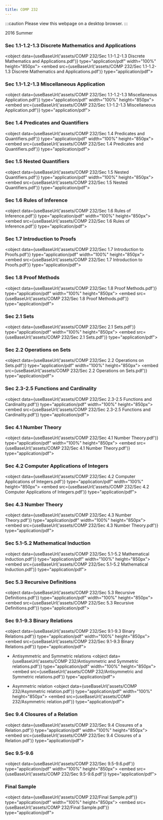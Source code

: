 ```yaml
---
title: COMP 232
---
```



:::caution
Please view this webpage on a desktop browser.
:::

2016 Summer

### Sec 1.1-1.2-1.3 Discrete Mathematics and Applications
<object data={useBaseUrl('assets/COMP 232/Sec 1.1-1.2-1.3 Discrete Mathematics and Applications.pdf')} type="application/pdf" width="100%" height="850px">
    <embed src={useBaseUrl('assets/COMP 232/Sec 1.1-1.2-1.3 Discrete Mathematics and Applications.pdf')} type="application/pdf">
            </embed>
</object>

### Sec 1.1-1.2-1.3 Miscellaneous Application
<object data={useBaseUrl('assets/COMP 232/Sec 1.1-1.2-1.3 Miscellaneous Application.pdf')} type="application/pdf" width="100%" height="850px">
    <embed src={useBaseUrl('assets/COMP 232/Sec 1.1-1.2-1.3 Miscellaneous Application.pdf')} type="application/pdf">
            </embed>
</object>

### Sec 1.4 Predicates and Quantifiers
<object data={useBaseUrl('assets/COMP 232/Sec 1.4 Predicates and Quantifiers.pdf')} type="application/pdf" width="100%" height="850px">
    <embed src={useBaseUrl('assets/COMP 232/Sec 1.4 Predicates and Quantifiers.pdf')} type="application/pdf">
            </embed>
</object>

### Sec 1.5 Nested Quantifiers
<object data={useBaseUrl('assets/COMP 232/Sec 1.5 Nested Quantifiers.pdf')} type="application/pdf" width="100%" height="850px">
    <embed src={useBaseUrl('assets/COMP 232/Sec 1.5 Nested Quantifiers.pdf')} type="application/pdf">
            </embed>
</object>

### Sec 1.6 Rules of Inference
<object data={useBaseUrl('assets/COMP 232/Sec 1.6 Rules of Inference.pdf')} type="application/pdf" width="100%" height="850px">
    <embed src={useBaseUrl('assets/COMP 232/Sec 1.6 Rules of Inference.pdf')} type="application/pdf">
            </embed>
</object>

### Sec 1.7 Introduction to Proofs
<object data={useBaseUrl('assets/COMP 232/Sec 1.7 Introduction to Proofs.pdf')} type="application/pdf" width="100%" height="850px">
    <embed src={useBaseUrl('assets/COMP 232/Sec 1.7 Introduction to Proofs.pdf')} type="application/pdf">
            </embed>
</object>

### Sec 1.8 Proof Methods
<object data={useBaseUrl('assets/COMP 232/Sec 1.8 Proof Methods.pdf')} type="application/pdf" width="100%" height="850px">
    <embed src={useBaseUrl('assets/COMP 232/Sec 1.8 Proof Methods.pdf')} type="application/pdf">
            </embed>
</object>

### Sec 2.1 Sets
<object data={useBaseUrl('assets/COMP 232/Sec 2.1 Sets.pdf')} type="application/pdf" width="100%" height="850px">
    <embed src={useBaseUrl('assets/COMP 232/Sec 2.1 Sets.pdf')} type="application/pdf">
            </embed>
</object>

### Sec 2.2 Operations on Sets
<object data={useBaseUrl('assets/COMP 232/Sec 2.2 Operations on Sets.pdf')} type="application/pdf" width="100%" height="850px">
    <embed src={useBaseUrl('assets/COMP 232/Sec 2.2 Operations on Sets.pdf')} type="application/pdf">
            </embed>
</object>

### Sec 2.3-2.5 Functions and Cardinality
<object data={useBaseUrl('assets/COMP 232/Sec 2.3-2.5 Functions and Cardinality.pdf')} type="application/pdf" width="100%" height="850px">
    <embed src={useBaseUrl('assets/COMP 232/Sec 2.3-2.5 Functions and Cardinality.pdf')} type="application/pdf">
            </embed>
</object>

### Sec 4.1 Number Theory
<object data={useBaseUrl('assets/COMP 232/Sec 4.1 Number Theory.pdf')} type="application/pdf" width="100%" height="850px">
    <embed src={useBaseUrl('assets/COMP 232/Sec 4.1 Number Theory.pdf')} type="application/pdf">
            </embed>
</object>

### Sec 4.2 Computer Applications of Integers
<object data={useBaseUrl('assets/COMP 232/Sec 4.2 Computer Applications of Integers.pdf')} type="application/pdf" width="100%" height="850px">
    <embed src={useBaseUrl('assets/COMP 232/Sec 4.2 Computer Applications of Integers.pdf')} type="application/pdf">
            </embed>
</object>

### Sec 4.3 Number Theory
<object data={useBaseUrl('assets/COMP 232/Sec 4.3 Number Theory.pdf')} type="application/pdf" width="100%" height="850px">
    <embed src={useBaseUrl('assets/COMP 232/Sec 4.3 Number Theory.pdf')} type="application/pdf">
            </embed>
</object>

### Sec 5.1-5.2 Mathematical Induction
<object data={useBaseUrl('assets/COMP 232/Sec 5.1-5.2 Mathematical Induction.pdf')} type="application/pdf" width="100%" height="850px">
    <embed src={useBaseUrl('assets/COMP 232/Sec 5.1-5.2 Mathematical Induction.pdf')} type="application/pdf">
            </embed>
</object>

### Sec 5.3 Recursive Definitions
<object data={useBaseUrl('assets/COMP 232/Sec 5.3 Recursive Definitions.pdf')} type="application/pdf" width="100%" height="850px">
    <embed src={useBaseUrl('assets/COMP 232/Sec 5.3 Recursive Definitions.pdf')} type="application/pdf">
            </embed>
</object>

### Sec 9.1-9.3 Binary Relations
<object data={useBaseUrl('assets/COMP 232/Sec 9.1-9.3 Binary Relations.pdf')} type="application/pdf" width="100%" height="850px">
    <embed src={useBaseUrl('assets/COMP 232/Sec 9.1-9.3 Binary Relations.pdf')} type="application/pdf">
            </embed>
</object>

* Antisymmetric and Symmetric relations
<object data={useBaseUrl('assets/COMP 232/Antisymmetric and Symmetric relations.pdf')} type="application/pdf" width="100%" height="850px">
    <embed src={useBaseUrl('assets/COMP 232/Antisymmetric and Symmetric relations.pdf')} type="application/pdf">
            </embed>
</object>

* Asymmetric relation
<object data={useBaseUrl('assets/COMP 232/Asymmetric relation.pdf')} type="application/pdf" width="100%" height="850px">
    <embed src={useBaseUrl('assets/COMP 232/Asymmetric relation.pdf')} type="application/pdf">
            </embed>
</object>

### Sec 9.4 Closures of a Relation
<object data={useBaseUrl('assets/COMP 232/Sec 9.4 Closures of a Relation.pdf')} type="application/pdf" width="100%" height="850px">
    <embed src={useBaseUrl('assets/COMP 232/Sec 9.4 Closures of a Relation.pdf')} type="application/pdf">
            </embed>
</object>

### Sec 9.5-9.6
<object data={useBaseUrl('assets/COMP 232/Sec 9.5-9.6.pdf')} type="application/pdf" width="100%" height="850px">
    <embed src={useBaseUrl('assets/COMP 232/Sec 9.5-9.6.pdf')} type="application/pdf">
            </embed>
</object>

### Final Sample
<object data={useBaseUrl('assets/COMP 232/Final Sample.pdf')} type="application/pdf" width="100%" height="850px">
    <embed src={useBaseUrl('assets/COMP 232/Final Sample.pdf')} type="application/pdf">
            </embed>
</object>
